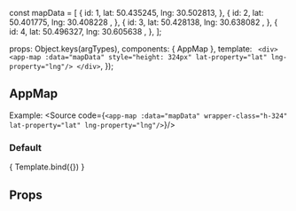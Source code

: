 const mapData = [
    {
        id: 1,
        lat: 50.435245,
        lng: 30.502813,
    },
    {
        id: 2,
        lat: 50.401775,
        lng: 30.408228 ,
    },
    {
        id: 3,
        lat: 50.428138,
        lng: 30.638082 ,
    },
    {
        id: 4,
        lat: 50.496327,
        lng: 30.605638 ,
    },
];

<Meta title="ui-kit/AppMap" component={AppMap}/>

  props: Object.keys(argTypes),
  components: { AppMap },
  template: `
    <div>
       <app-map :data="mapData" style="height: 324px" lat-property="lat" lng-property="lng"/>
    </div>`,
});


## AppMap
Example:
<Source code={`<app-map :data="mapData" wrapper-class="h-324" lat-property="lat" lng-property="lng"/>`}/>

### Default
<Canvas>
  <Story name="Default view" args={{ mapData }} height="400px">
    { Template.bind({}) }
  </Story>
</Canvas>

## Props
<ArgsTable story="Default view" />
